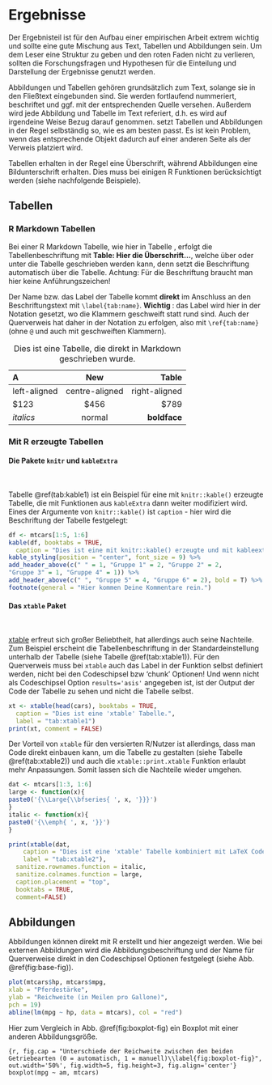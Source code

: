 # Ergebnisse

Der Ergebnisteil ist für den Aufbau einer empirischen Arbeit extrem wichtig und sollte eine gute Mischung aus Text, Tabellen und Abbildungen sein. Um dem Leser eine Struktur zu geben und den roten Faden nicht zu verlieren, sollten die Forschungsfragen und Hypothesen für die Einteilung und Darstellung der Ergebnisse genutzt werden. 

Abbildungen und Tabellen gehören grundsätzlich zum Text, solange sie in den Fließtext eingebunden sind. Sie werden fortlaufend nummeriert, beschriftet und ggf. mit der entsprechenden Quelle versehen. Außerdem wird jede Abbildung und Tabelle im Text referiert, d.h. es wird auf irgendeine Weise Bezug darauf genommen. \LaTeX setzt Tabellen und Abbildungen in der Regel selbständig so, wie es am besten passt. Es ist kein Problem, wenn das entsprechende Objekt dadurch auf einer anderen Seite als der Verweis platziert wird.

Tabellen erhalten in der Regel eine Überschrift, während Abbildungen eine Bildunterschrift erhalten. Dies muss bei einigen R Funktionen berücksichtigt werden (siehe nachfolgende Beispiele).


## Tabellen

### R Markdown Tabellen

Bei einer R Markdown Tabelle, wie hier in Tabelle \ref{tab:rmd_tab}, erfolgt die Tabellenbeschriftung mit **Table: Hier die Überschrift...**, welche über oder unter die Tabelle geschrieben werden kann, denn \LaTeX setzt die Beschriftung automatisch über die Tabelle. Achtung: Für die Beschriftung braucht man hier keine Anführungszeichen!

Der Name bzw. das Label der Tabelle kommt **direkt** im Anschluss an den Beschriftungstext mit `\label{tab:name}`. **Wichtig **: das Label wird hier in der \LaTeX Notation gesetzt, wo die Klammern geschweift statt rund sind. Auch der Querverweis hat daher in der \LaTeX Notation zu erfolgen, also mit `\ref{tab:name}` (ohne `@` und auch mit geschweiften Klammern).

Table: Dies ist eine Tabelle, die direkt in Markdown geschrieben wurde. \label{tab:rmd_tab}

| A            | New              | Table          |
|:-------------|:----------------:|---------------:|
|left-aligned  |centre-aligned    |right-aligned   |
|$123          |$456              |$789            |
|*italics*     |normal            |**boldface**    |



### Mit R erzeugte Tabellen


#### Die Pakete `knitr` und  `kableExtra`

&nbsp; <!-- Um Abstand zur Ueberschrift zu halten-->

Tabelle \@ref(tab:kable1) ist ein Beispiel für eine mit `knitr::kable()` erzeugte Tabelle, die mit Funktionen aus `kableExtra` dann weiter modifiziert wird. Eines der Argumente von `knitr::kable()` ist `caption` - hier wird die Beschriftung der Tabelle festgelegt:

```r
df <- mtcars[1:5, 1:6]
kable(df, booktabs = TRUE,
  caption = "Dies ist eine mit knitr::kable() erzeugte und mit kableextra modifizierte Tabelle.") %>%
kable_styling(position = "center", font_size = 9) %>%
add_header_above(c(" " = 1, "Gruppe 1" = 2, "Gruppe 2" = 2,
"Gruppe 3" = 1, "Gruppe 4" = 1)) %>%
add_header_above(c(" ", "Gruppe 5" = 4, "Gruppe 6" = 2), bold = T) %>%
footnote(general = "Hier kommen Deine Kommentare rein.")
```


#### Das `xtable` Paket

&nbsp;

[xtable](https://cran.r-project.org/web/packages/xtable/vignettes/xtableGallery.pdf) erfreut sich großer Beliebtheit, hat allerdings auch seine Nachteile. Zum Beispiel erscheint die Tabellenbeschriftung in der Standardeinstellung unterhalb der Tabelle (siehe Tabelle \@ref(tab:xtable1)). Für den Querverweis muss bei `xtable` auch das Label in der Funktion selbst definiert werden, nicht bei den Codeschipsel bzw 'chunk' Optionen! Und wenn nicht als Codeschipsel Option `results='asis'` angegeben ist, ist der Output der \LaTeX Code der Tabelle zu sehen und nicht die Tabelle selbst.

```r
xt <- xtable(head(cars), booktabs = TRUE,
  caption = "Dies ist eine 'xtable' Tabelle.",
  label = "tab:xtable1")
print(xt, comment = FALSE)
```

Der Vorteil von `xtable` für den versierten R/\LaTeX Nutzer ist allerdings, dass man \LaTeX Code direkt einbauen kann, um die Tabelle zu gestalten (siehe Tabelle \@ref(tab:xtable2)) und auch die `xtable::print.xtable` Funktion erlaubt mehr Anpassungen. Somit lassen sich die Nachteile wieder umgehen.

```r
dat <- mtcars[1:3, 1:6]
large <- function(x){
paste0('{\\Large{\\bfseries{ ', x, '}}}')
}
italic <- function(x){
paste0('{\\emph{ ', x, '}}')
}

print(xtable(dat,
    caption = "Dies ist eine 'xtable' Tabelle kombiniert mit LaTeX Code.",
    label = "tab:xtable2"),
  sanitize.rownames.function = italic,
  sanitize.colnames.function = large,
  caption.placement = "top",
  booktabs = TRUE,
  comment=FALSE)
```


## Abbildungen

Abbildungen können direkt mit R erstellt und hier angezeigt werden. Wie bei externen Abbildungen wird die Abbildungsbeschriftung und der Name für Querverweise direkt in den Codeschipsel Optionen festgelegt (siehe Abb. \@ref(fig:base-fig)).

```r
plot(mtcars$hp, mtcars$mpg,
xlab = "Pferdestärke",
ylab = "Reichweite (in Meilen pro Gallone)",
pch = 19)
abline(lm(mpg ~ hp, data = mtcars), col = "red")
```

Hier zum Vergleich in Abb. \@ref(fig:boxplot-fig) ein Boxplot mit einer anderen Abbildungsgröße. 

```{r, fig.cap = "Unterschiede der Reichweite zwischen den beiden Getriebearten (0 = automatisch, 1 = manuell)\\label{fig:boxplot-fig}", out.width='50%', fig.width=5, fig.height=3, fig.align='center'}
boxplot(mpg ~ am, mtcars)
```
